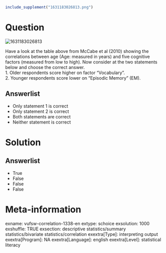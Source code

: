 ```{r, echo = FALSE, results = "hide"}
include_supplement("1631183026813.png")
```

Question
========
<img src="1631183026813.png" class="fr-fic fr-dii tvcss_2"
alt="1631183026813" />  
  
  
Have a look at the table above from McCabe et al (2010) showing the
correlations between age (Age: measured in years) and five cognitive
factors (measured from low to high). Now consider at the two statements
below and choose the correct answer.  
1. Older respondents score higher on factor "Vocabulary".  
2. Younger respondents score lower on "Episodic Memory" (EM).

Answerlist
----------
* Only statement 1 is correct
* Only statement 2 is correct
* Both statements are correct
* Neither statement is correct

Solution
========










Answerlist
----------
* True
* False
* False
* False

Meta-information
================
exname: vufsw-correlation-1338-en
extype: schoice
exsolution: 1000
exshuffle: TRUE
exsection: descriptive statistics/summary statistics/bivariate statistics/correlation
exextra[Type]: interpreting output
exextra[Program]: NA
exextra[Language]: english
exextra[Level]: statistical literacy

